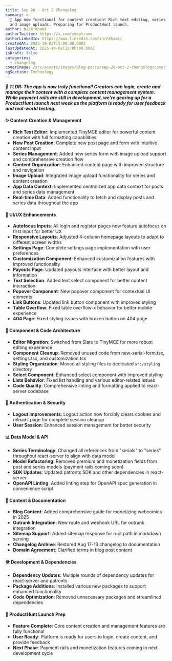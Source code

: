 ```yaml
---
title: Sep 26 - Oct 2 Changelog
summary: >-
  🚀 App now functional for content creation! Rich text editing, series management,
  and image uploads. Preparing for ProductHunt launch.
author: Nick Khami
authorTwitter: https://x.com/skeptrune
authorLinkedIn: https://www.linkedin.com/in/nkhami/
createdAt: 2025-10-02T15:00:00.000Z
lastUpdatedAt: 2025-10-02T15:00:00.000Z
isDraft: false
categories:
  - changelog
coverImage: /src/assets/images/blog-posts/sep-26-oct-2-changelog/coverImage.png
ogSection: Technology
---
```

***🚀 TLDR: The app is now truly functional! Creators can login, create and manage their content with a complete content management system. While payment rails are still in development, we're gearing up for a ProductHunt launch next week as the platform is ready for user feedback and real-world testing.***

#### ✨ Content Creation & Management

* **Rich Text Editor**: Implemented TinyMCE editor for powerful content creation with full formatting capabilities
* **New Post Creation**: Complete new post page and form with intuitive content input
* **Series Management**: Added new series form with image upload support and comprehensive creation flow
* **Content Organization**: Enhanced content page with improved structure and navigation
* **Image Upload**: Integrated image upload functionality for series and content creation
* **App Data Context**: Implemented centralized app data context for posts and series data management
* **Real-time Data**: Added functionality to fetch and display posts and series data throughout the app

#### 🎨 UI/UX Enhancements

* **Autofocus Inputs**: All login and register pages now feature autofocus on first input for better UX
* **Responsive Layouts**: Adjusted 4-column homepage layouts to adapt to different screen widths
* **Settings Page**: Complete settings page implementation with user preferences
* **Customization Component**: Enhanced customization features with improved functionality
* **Payouts Page**: Updated payouts interface with better layout and information
* **Text Selection**: Added text select component for better content interaction
* **Popover Component**: New popover component for contextual UI elements
* **Link Buttons**: Updated link button component with improved styling
* **Table Overflow**: Fixed table overflow-x behavior for better mobile experience
* **404 Page**: Fixed styling issues with broken button on 404 page

#### 🔧 Component & Code Architecture

* **Editor Migration**: Switched from Slate to TinyMCE for more robust editing experience
* **Component Cleanup**: Removed unused code from new-serial-form.tsx, settings.tsx, and customization.tsx
* **Styling Organization**: Moved all styling files to dedicated `src/styling` directory
* **Select Component**: Enhanced select component with improved styling
* **Lists Behavior**: Fixed list handling and various editor-related issues
* **Code Quality**: Comprehensive linting and formatting applied to react-server codebase

#### 🔐 Authentication & Security

* **Logout Improvements**: Logout action now forcibly clears cookies and reloads page for complete session cleanup
* **User Session**: Enhanced session management for better security

#### 📊 Data Model & API

* **Series Terminology**: Changed all references from "serials" to "series" throughout react-server to align with data model
* **Model Refactoring**: Removed premium and monetization fields from post and series models (payment rails coming soon)
* **SDK Updates**: Updated patronts SDK and other dependencies in react-server
* **OpenAPI Linting**: Added linting step for OpenAPI spec generation in convenience script

#### 📝 Content & Documentation

* **Blog Content**: Added comprehensive guide for monetizing webcomics in 2025
* **Outrank Integration**: New route and webhook URL for outrank integration
* **Sitemap Support**: Added sitemap response for root path in markdown serving
* **Changelog Archive**: Restored Aug 17-13 changelog to documentation
* **Domain Agreement**: Clarified terms in blog post content

#### 🛠️ Development & Dependencies

* **Dependency Updates**: Multiple rounds of dependency updates for react-server and patronts
* **Package Additions**: Installed various new packages to support enhanced functionality
* **Code Optimization**: Removed unnecessary packages and streamlined dependencies

#### 🎯 ProductHunt Launch Prep

* **Feature Complete**: Core content creation and management features are fully functional
* **User Ready**: Platform is ready for users to login, create content, and provide feedback
* **Next Phase**: Payment rails and monetization features coming in next development cycle
